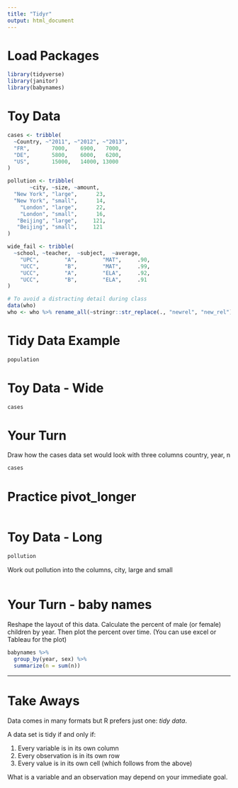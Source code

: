 ```yaml
---
title: "Tidyr"
output: html_document
---
```


# Load Packages
```r
library(tidyverse)
library(janitor) 
library(babynames)
```

# Toy Data 
```r
cases <- tribble(
  ~Country, ~"2011", ~"2012", ~"2013",
  "FR",       7000,    6900,   7000,
  "DE",       5800,    6000,   6200,
  "US",       15000,   14000, 13000
)

pollution <- tribble(
       ~city, ~size, ~amount,
  "New York", "large",      23,
  "New York", "small",      14,
    "London", "large",      22,
    "London", "small",      16,
   "Beijing", "large",     121,
   "Beijing", "small",     121
)

wide_fail <- tribble(
  ~school, ~teacher,  ~subject,  ~average,
    "UPC",        "A",        "MAT",     .90,
    "UCC",        "B",        "MAT",     .99,
    "UCC",        "A",        "ELA",     .92,
    "UCC",        "B",        "ELA",     .91  
)

# To avoid a distracting detail during class
data(who)
who <- who %>% rename_all(~stringr::str_replace(., "newrel", "new_rel"))
```





# Tidy Data Example
```r
population
```

# Toy Data - Wide
```r
cases
```


# Your Turn
Draw how the cases data set would look with three columns
country, year, n


```r
cases
```


# Practice pivot_longer

```r

```


# Toy Data - Long

```r
pollution
```

Work out pollution into the columns,
city, large and small
```r

```




# Your Turn - baby names

Reshape the layout of this data. Calculate the percent of male (or female) children by year. Then plot the percent over time. (You can use excel or Tableau for the plot)

```r
babynames %>%
  group_by(year, sex) %>% 
  summarize(n = sum(n))
```

***


# Take Aways

Data comes in many formats but R prefers just one: _tidy data_.

A data set is tidy if and only if:

1. Every variable is in its own column
2. Every observation is in its own row
3. Every value is in its own cell (which follows from the above)

What is a variable and an observation may depend on your immediate goal.
